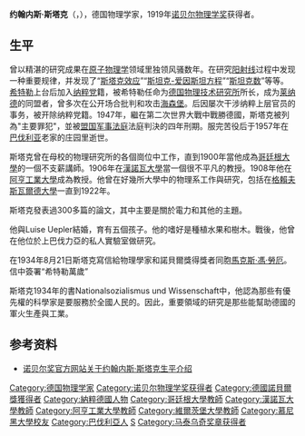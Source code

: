 {{otheruse|other=相同译名的大提琴家|亚诺什·斯塔克}}
{{noteTA
|1=zh-tw:約翰尼斯; zh-cn:约翰内斯;
|2=zh-tw:史塔克; zh-cn:斯塔克;
|3=zh-hans:格赖夫斯瓦尔德;zh-tw:格來斯瓦德;zh:格賴夫斯瓦爾德;
}}
{{Infobox_Scientist
| name = Johannes Stark<br />约翰内斯·史塔克{{Nobel icon|1919年諾貝爾物理學獎|諾貝爾物理學獎}}
| image =Johannes_Stark.jpg
| caption = 
| birth_date = 1874年4月15日
| birth_place = {{flag|德意志帝国}}[[巴伐利亞州|巴伐利亞州]][[弗賴洪|弗賴洪]]
| death_date = {{death date and age|1957|6|21|1874|4|15}}
| death_place = {{flag|西德}}[[巴伐利亞州|巴伐利亞州]][[特劳恩施泰因|特劳恩施泰因]]
| residence = [[德国|德国]]
| nationality = {{GER}}
| field = [[物理学家|物理学家]]
| work_institution = [[格丁根大学|格丁根大学]]<br>[[汉诺威莱布尼茨大学|汉诺威莱布尼茨大学]]<br>[[亚琛科技大学|亚琛科技大学]]<br />[[格赖夫斯瓦尔德大学|格赖夫斯瓦尔德大学]]<br>[[维尔茨堡大学|维尔茨堡大学]]
| alma_mater =  [[慕尼黑大学|慕尼黑大学]]
| doctoral_advisor =  {{le|欧根·冯·隆梅尔|Eugen von Lommel}}
| doctoral_students = <!--please insert-->
| known_for  = [[斯塔克效應|斯塔克效應]]
| prizes =  [[馬泰烏奇獎章|馬泰烏奇獎章]]（1915年）<br>[[File:Nobel_prize_medal.svg|20px]][[诺贝尔物理学奖|诺贝尔物理学奖]]（1919年）
| religion = 
| footnotes = 
}}

'''约翰内斯·斯塔克'''（{{lang-de|Johannes Stark}}，{{bd|1874年|4月15日|1957年|6月21日|Stark}}），德国物理学家，1919年[[诺贝尔物理学奖|诺贝尔物理学奖]]获得者。

== 生平 ==
曾以精湛的研究成果在[[原子物理学|原子物理学]]领域里独领风骚数年。在研究[[阳射线|阳射线]]过程中发现一种重要规律，并发现了“[[斯塔克效应|斯塔克效应]]”“[[斯坦克-爱因斯坦方程|斯坦克-爱因斯坦方程]]”“[[斯坦克数|斯坦克数]]”等等。[[希特勒|希特勒]]上台后加入[[纳粹党|纳粹党]]籍，被希特勒任命为[[德国物理技术研究所|德国物理技术研究所]]所长，成为[[菲利普·莱纳德|莱纳德]]的同盟者，曾多次在公开场合批判和攻击[[海森堡|海森堡]]。后因屡次干涉纳粹上层官员的事务，被开除纳粹党籍。1947年，繼在第二次世界大戰中戰勝德國，斯塔克被列為"主要罪犯"，並被[[盟国军事法庭|盟国军事法庭]]法庭判決的四年刑期。服完苦役后于1957年在[[巴伐利亚|巴伐利亚]]老家的庄园里逝世。

斯塔克曾在母校的物理研究所的各個崗位中工作，直到1900年當他成為[[哥廷根大學|哥廷根大學]]的一個不支薪講師。1906年在[[漢諾瓦大學|漢諾瓦大學]]當一個很不平凡的教授。1908年他在[[阿亨工業大學|阿亨工業大學]]成為教授。他曾在好幾所大學中的物理系工作與研究，包括在[[格賴夫斯瓦爾德大學|格賴夫斯瓦爾德大學]]一直到1922年。

斯塔克發表過300多篇的論文，其中主要是關於電力和其他的主題。

他與Luise Uepler結婚，育有五個孩子。他的嗜好是種植水果和樹木。戰後，他曾在他位於上巴伐力亞的私人實驗室做研究。

在1934年8月21日斯塔克寫信給物理學家和諾貝爾獎得獎者同胞[[馬克斯·馮·勞厄|馬克斯·馮·勞厄]]。信中簽署“希特勒萬歲”

斯塔克1934年的書Nationalsozialismus und Wissenschaft中，他認為那些有優先權的科學家是要服務於全國人民的。因此，重要領域的研究是那些能幫助德國的軍火生產與工業。

== 参考资料 ==
* [http://nobelprize.org/nobel_prizes/physics/laureates/1919/stark-bio.html 诺贝尔奖官方网站关于约翰内斯·斯塔克生平介绍] {{Wayback|url=http://nobelprize.org/nobel_prizes/physics/laureates/1919/stark-bio.html |date=20180724062801 }}


{{诺贝尔物理学奖获得者 (1901年-1925年)}}
{{马泰乌奇奖章获得者}}

{{Authority control}}
{{DEFAULTSORT:Stark, Johannes}}

[[Category:德国物理学家|Category:德国物理学家]]
[[Category:诺贝尔物理学奖获得者|Category:诺贝尔物理学奖获得者]]
[[Category:德國諾貝爾獎獲得者|Category:德國諾貝爾獎獲得者]]
[[Category:納粹德國人物|Category:納粹德國人物]]
[[Category:哥廷根大學教師|Category:哥廷根大學教師]]
[[Category:漢諾瓦大學教師|Category:漢諾瓦大學教師]]
[[Category:阿亨工業大學教師|Category:阿亨工業大學教師]]
[[Category:維爾茨堡大學教師|Category:維爾茨堡大學教師]]
[[Category:慕尼黑大學校友|Category:慕尼黑大學校友]]
[[Category:巴伐利亞人|Category:巴伐利亞人]]
[[Category:光譜學家|S]]
[[Category:马泰乌奇奖章获得者|Category:马泰乌奇奖章获得者]]